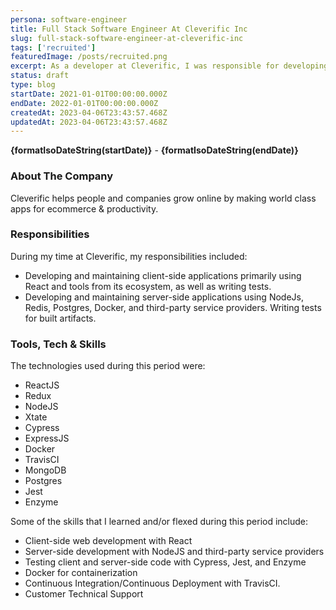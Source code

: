 ```yaml
---
persona: software-engineer
title: Full Stack Software Engineer At Cleverific Inc
slug: full-stack-software-engineer-at-cleverific-inc
tags: ['recruited']
featuredImage: /posts/recruited.png
excerpt: As a developer at Cleverific, I was responsible for developing and maintaining client-side applications using React and its ecosystem, as well as writing tests. I also worked on server-side applications using NodeJS, Redis, Postgres, Docker, and third-party service providers, and wrote tests for built artifacts. I worked with a wide range of technologies, including ReactJS, Redux, NodeJS, Xtate, Cypress, ExpressJS, Docker, TravisCI, MongoDB, Postgres, Jest, and Enzyme.
status: draft
type: blog
startDate: 2021-01-01T00:00:00.000Z
endDate: 2022-01-01T00:00:00.000Z
createdAt: 2023-04-06T23:43:57.468Z
updatedAt: 2023-04-06T23:43:57.468Z
---
```



**{formatIsoDateString(startDate)}** - **{formatIsoDateString(endDate)}**

### About The Company

Cleverific helps people and companies grow online by making world class apps for ecommerce & productivity.

### Responsibilities

During my time at Cleverific, my responsibilities included:

- Developing and maintaining client-side applications primarily using React and tools from its ecosystem, as well as writing tests.
- Developing and maintaining server-side applications using NodeJs, Redis, Postgres, Docker, and third-party service providers. Writing tests for built artifacts.

### Tools, Tech & Skills

The technologies used during this period were:
- ReactJS
- Redux
- NodeJS
- Xtate
- Cypress
- ExpressJS
- Docker
- TravisCI
- MongoDB
- Postgres
- Jest
- Enzyme

Some of the skills that I learned and/or flexed during this period include:

- Client-side web development with React
- Server-side development with NodeJS and third-party service providers
- Testing client and server-side code with Cypress, Jest, and Enzyme
- Docker for containerization
- Continuous Integration/Continuous Deployment with TravisCI.
- Customer Technical Support